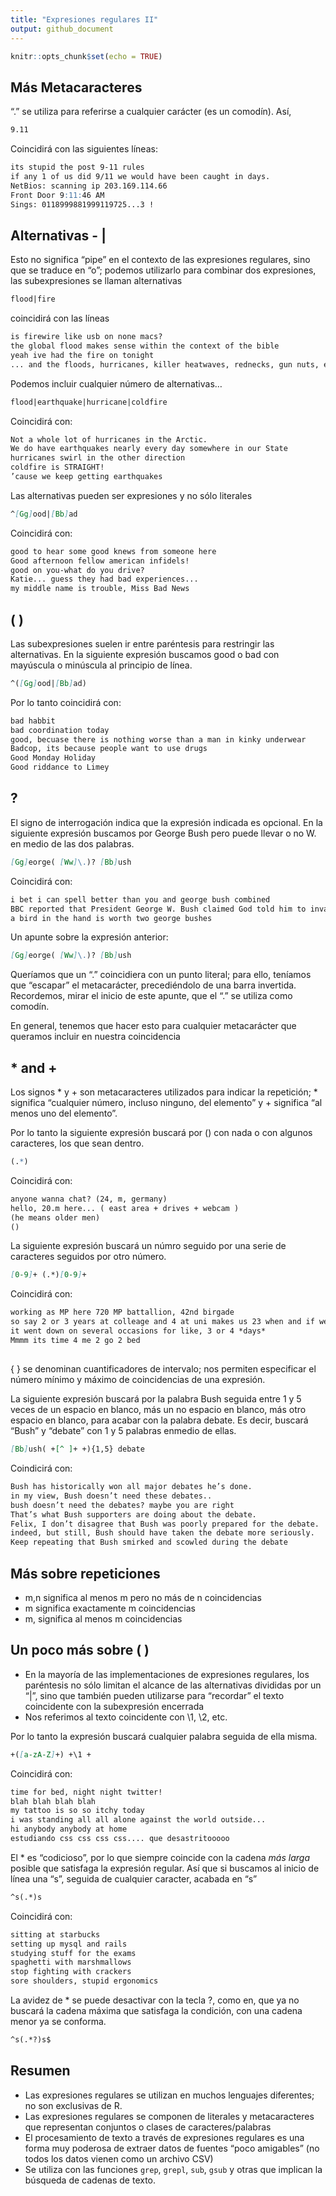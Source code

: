 ```yaml
---
title: "Expresiones regulares II"
output: github_document
---
```


```r
knitr::opts_chunk$set(echo = TRUE)
```

## Más Metacaracteres

"." se utiliza para referirse a cualquier carácter (es un comodín). Así,

```markdown
9.11
```

Coincidirá con las siguientes líneas:

```markdown
its stupid the post 9-11 rules
if any 1 of us did 9/11 we would have been caught in days.
NetBios: scanning ip 203.169.114.66
Front Door 9:11:46 AM
Sings: 0118999881999119725...3 !
```

## Alternativas - |

Esto no significa "pipe" en el contexto de las expresiones regulares, sino que se traduce en "o"; podemos utilizarlo para combinar dos expresiones, las subexpresiones se llaman alternativas

```markdown
flood|fire
```

coincidirá con las líneas

```markdown
is firewire like usb on none macs?
the global flood makes sense within the context of the bible
yeah ive had the fire on tonight
... and the floods, hurricanes, killer heatwaves, rednecks, gun nuts, etc.
```

Podemos incluir cualquier número de alternativas...

```markdown
flood|earthquake|hurricane|coldfire
```

Coincidirá con:

```markdown
Not a whole lot of hurricanes in the Arctic.
We do have earthquakes nearly every day somewhere in our State
hurricanes swirl in the other direction
coldfire is STRAIGHT!
’cause we keep getting earthquakes
```

Las alternativas pueden ser expresiones y no sólo literales

```markdown
^[Gg]ood|[Bb]ad
```

Coincidirá con:

```markdown
good to hear some good knews from someone here
Good afternoon fellow american infidels!
good on you-what do you drive?
Katie... guess they had bad experiences...
my middle name is trouble, Miss Bad News
```

## (  )

Las subexpresiones suelen ir entre paréntesis para restringir las alternativas. En la siguiente expresión buscamos good o bad con mayúscula o minúscula al principio de línea.

```markdown
^([Gg]ood|[Bb]ad)
```

Por lo tanto coincidirá con:

```markdown
bad habbit
bad coordination today
good, becuase there is nothing worse than a man in kinky underwear
Badcop, its because people want to use drugs
Good Monday Holiday
Good riddance to Limey
```

##  ?

El signo de interrogación indica que la expresión indicada es opcional. En la siguiente expresión buscamos por George Bush pero puede llevar o no W. en medio de las dos palabras.

```markdown
[Gg]eorge( [Ww]\.)? [Bb]ush
```

Coincidirá con:

```markdown
i bet i can spell better than you and george bush combined
BBC reported that President George W. Bush claimed God told him to invade I
a bird in the hand is worth two george bushes
```

Un apunte sobre la expresión anterior:

```markdown
[Gg]eorge( [Ww]\.)? [Bb]ush
```

Queríamos que un "." coincidiera con un punto literal; para ello, teníamos que "escapar" el metacarácter, precediéndolo de una barra invertida. Recordemos, mirar el inicio de este apunte, que el "." se utiliza como comodín.

En general, tenemos que hacer esto para cualquier metacarácter que queramos incluir en nuestra coincidencia


##  * and +

Los signos * y + son metacaracteres utilizados para indicar la repetición; * significa "cualquier número, incluso ninguno, del elemento" y + significa "al menos uno del elemento".

Por lo tanto la siguiente expresión buscará por () con nada o con algunos caracteres, los que sean dentro.

```r
(.*)
```

Coincidirá con:

```markdown
anyone wanna chat? (24, m, germany)
hello, 20.m here... ( east area + drives + webcam )
(he means older men)
()
```
La siguiente expresión buscará un númro seguido por una serie de caracteres seguidos por otro número.

```markdown
[0-9]+ (.*)[0-9]+
```

Coincidirá con:

```markdown
working as MP here 720 MP battallion, 42nd birgade
so say 2 or 3 years at colleage and 4 at uni makes us 23 when and if we fin
it went down on several occasions for like, 3 or 4 *days*
Mmmm its time 4 me 2 go 2 bed
```

## { }

{ } se denominan cuantificadores de intervalo; nos permiten especificar el número mínimo y máximo de coincidencias de una expresión.

La siguiente expresión buscará por la palabra Bush seguida entre 1 y 5 veces de un espacio en blanco, más un no espacio en blanco, más otro espacio en blanco, para acabar con la palabra debate. Es decir, buscará "Bush" y "debate" con 1 y 5 palabras enmedio de ellas.

```markdown
[Bb]ush( +[^ ]+ +){1,5} debate
```

Coindicirá con:

```markdown
Bush has historically won all major debates he’s done.
in my view, Bush doesn’t need these debates..
bush doesn’t need the debates? maybe you are right
That’s what Bush supporters are doing about the debate.
Felix, I don’t disagree that Bush was poorly prepared for the debate.
indeed, but still, Bush should have taken the debate more seriously.
Keep repeating that Bush smirked and scowled during the debate
```

## Más sobre repeticiones

- m,n significa al menos m pero no más de n coincidencias 
- m significa exactamente m coincidencias
- m, significa al menos m coincidencias

## Un poco más sobre ( )

- En la mayoría de las implementaciones de expresiones regulares, los paréntesis no sólo limitan el alcance de las alternativas divididas por un "|", sino que también pueden utilizarse para "recordar" el texto coincidente con la subexpresión encerrada
- Nos referimos al texto coincidente con \1, \2, etc.

Por lo tanto la expresión buscará cualquier palabra seguida de ella misma.

```markdown
+([a-zA-Z]+) +\1 +
```

Coincidirá con:

```markdown
time for bed, night night twitter!
blah blah blah blah
my tattoo is so so itchy today
i was standing all all alone against the world outside...
hi anybody anybody at home
estudiando css css css css.... que desastritooooo
```

El * es "codicioso", por lo que siempre coincide con la cadena _más larga_ posible que satisfaga la expresión regular. Así que si buscamos al inicio de línea una "s", seguida de cualquier caracter, acabada en "s"

```markdown
^s(.*)s
```

Coincidirá con:

```markdown
sitting at starbucks
setting up mysql and rails
studying stuff for the exams
spaghetti with marshmallows
stop fighting with crackers
sore shoulders, stupid ergonomics
```

La avidez de * se puede desactivar con la tecla ?, como en, que ya no buscará la cadena máxima que satisfaga la condición, con una cadena menor ya se conforma.

```markdown
^s(.*?)s$
```

## Resumen

- Las expresiones regulares se utilizan en muchos lenguajes diferentes; no son exclusivas de R.
- Las expresiones regulares se componen de literales y metacaracteres que representan conjuntos o clases de caracteres/palabras
- El procesamiento de texto a través de expresiones regulares es una forma muy poderosa de extraer datos de fuentes "poco amigables" (no todos los datos vienen como un archivo CSV)
- Se utiliza con las funciones `grep`, `grepl`, `sub`, `gsub` y otras que implican la búsqueda de cadenas de texto.